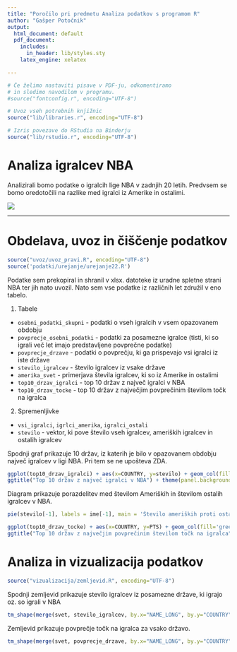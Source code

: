 ---
title: "Poročilo pri predmetu Analiza podatkov s programom R"
author: "Gašper Potočnik"
output:
  html_document: default
  pdf_document:
    includes:
      in_header: lib/styles.sty
    latex_engine: xelatex

---

```{r setup, echo=FALSE, results='hide', message=FALSE, warning=FALSE}
# Če želimo nastaviti pisave v PDF-ju, odkomentiramo
# in sledimo navodilom v programu.
#source("fontconfig.r", encoding="UTF-8")

# Uvoz vseh potrebnih knjižnic
source("lib/libraries.r", encoding="UTF-8")
```

```{r rstudio, echo=FALSE, results='asis'}
# Izris povezave do RStudia na Binderju
source("lib/rstudio.r", encoding="UTF-8")
```

# Analiza igralcev NBA

Analizirali bomo podatke o igralcih lige NBA v zadnjih 20 letih. Predvsem se bomo oredotočili na razlike med igralci iz Amerike in ostalimi.

![](slike/Nba-logo.jpg)

***

# Obdelava, uvoz in čiščenje podatkov

```{r uvoz, echo=FALSE, message=FALSE}
source("uvoz/uvoz_pravi.R", encoding="UTF-8")
source('podatki/urejanje/urejanje22.R')
```

Podatke sem prekopiral in shranil v xlsx. datoteke iz uradne spletne strani NBA ter jih nato uvozil. 
Nato sem vse podatke iz različnih let združil v eno tabelo.

1. Tabele
  - `osebni_podatki_skupni` - podatki o vseh igralcih v vsem opazovanem obdobju
  - `povprecje_osebni_podatki` - podatki za posamezne igralce (tisti, ki so igrali več let imajo predstavljene povprečne podatke)
  - `povprecje_drzave` - podatki o povprečju, ki ga prispevajo vsi igralci iz iste države
  - `stevilo_igralcev` - število igralcev iz vsake države 
  - `amerika_svet` - primerjava števila igralcev, ki so iz Amerike in ostalimi
  - `top10_drzav_igralci` - top 10 držav z največ igralci v NBA
  - `top10_drzav_tocke` - top 10 držav z največjim povprečinim številom točk na igralca
  
2. Spremenljivke
  - `vsi_igralci`, `igrlci_amerika`, `igralci_ostali`
  - `stevilo` - vektor, ki pove število vseh igralcev, ameriških igralcev in ostalih igralcev
  

Spodnji graf prikazuje 10 držav, iz katerih je bilo v opazovanem obdobju največ igralcev v ligi NBA. 
Pri tem se ne upošteva ZDA.

```{r stolpicni_diagram, echo=FALSE, message=FALSE, fig.align='center', fig.cap='Graf 10 držav z največ igralci v NBA'}
ggplot(top10_drzav_igralci) + aes(x=COUNTRY, y=stevilo) + geom_col(fill = 'red')+
ggtitle("Top 10 držav z največ igralci v NBA") + theme(panel.background = element_rect(fill = 'grey')) 
```
Diagram prikazuje porazdelitev med številom Ameriških in številom ostalih igralcev v NBA.
```{r tortni_diagram, echo=FALSE, message=FALSE, fig.align='center', fig.cap='Primerjava števila ameriških in ostalih igralcev'}
pie(stevilo[-1], labels = ime[-1], main = 'Število ameriških proti ostalim igralcem')
```

```{r stolpicni, echo=FALSE, message=FALSE, fig.align='center', fig.cap='Graf povprečja točk na državo'}
ggplot(top10_drzav_tocke) + aes(x=COUNTRY, y=PTS) + geom_col(fill='green') +
ggtitle("Top 10 držav z največjim povprečinim številom točk na igralca") 
```
# Analiza in vizualizacija podatkov

```{r vizualizacija, echo=FALSE, message=FALSE, warning=FALSE, results='hide'}
source("vizualizacija/zemljevid.R", encoding="UTF-8")
```

Spodnji zemljevid prikazuje stevilo igralcev iz posamezne države, ki igrajo oz. so igrali v NBA 

```{r zemljevid1, echo=FALSE, fig.align='center', fig.cap='Zemljevid števila igralcev iz posamezne države'}
tm_shape(merge(svet, stevilo_igralcev, by.x="NAME_LONG", by.y="COUNTRY")) + tm_polygons("stevilo")
```

Zemljevid prikazuje povprečje točk na igralca za vsako državo.
```{r zemljevid2, echo=FALSE, fig.align='center', fig.cap='Zemljevid povprečja točk'}
tm_shape(merge(svet, povprecje_drzave, by.x="NAME_LONG", by.y="COUNTRY")) + tm_polygons("PTS")
```

